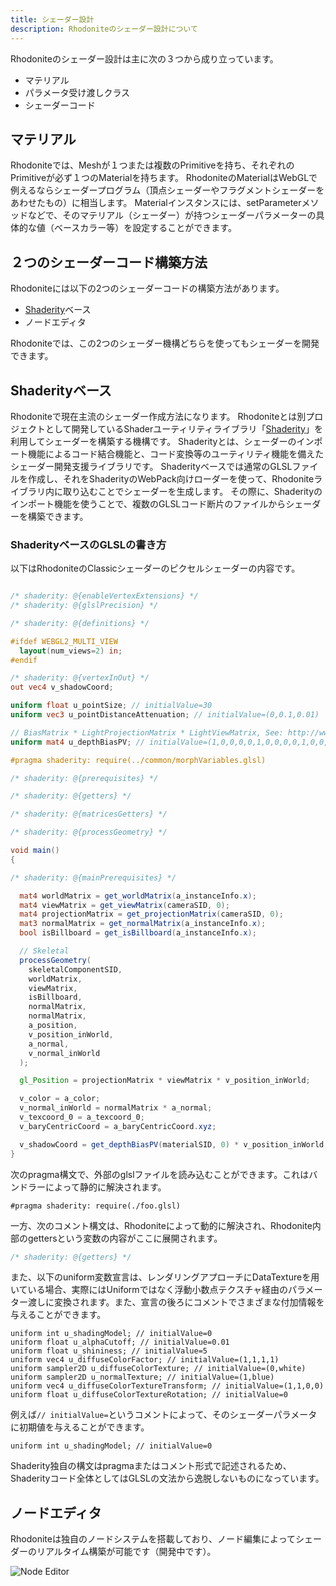 ```yaml
---
title: シェーダー設計
description: Rhodoniteのシェーダー設計について
---
```



<DocLayout>

Rhodoniteのシェーダー設計は主に次の３つから成り立っています。

* マテリアル
* パラメータ受け渡しクラス
* シェーダーコード


## マテリアル

Rhodoniteでは、Meshが１つまたは複数のPrimitiveを持ち、それぞれのPrimitiveが必ず１つのMaterialを持ちます。
RhodoniteのMaterialはWebGLで例えるならシェーダープログラム（頂点シェーダーやフラグメントシェーダーをあわせたもの）に相当します。
Materialインスタンスには、setParameterメソッドなどで、そのマテリアル（シェーダー）が持つシェーダーパラメーターの具体的な値（ベースカラー等）を設定することができます。

## ２つのシェーダーコード構築方法

Rhodoniteには以下の2つのシェーダーコードの構築方法があります。

* [Shaderity](https://github.com/actnwit/shaderity)ベース
* ノードエディタ

Rhodoniteでは、この2つのシェーダー機構どちらを使ってもシェーダーを開発できます。

## Shaderityベース

Rhodoniteで現在主流のシェーダー作成方法になります。
Rhodoniteとは別プロジェクトとして開発しているShaderユーティリティライブラリ「[Shaderity](https://github.com/actnwit/shaderity)」を利用してシェーダーを構築する機構です。
Shaderityとは、シェーダーのインポート機能によるコード結合機能と、コード変換等のユーティリティ機能を備えたシェーダー開発支援ライブラリです。
Shaderityベースでは通常のGLSLファイルを作成し、それをShaderityのWebPack向けローダーを使って、Rhodoniteライブラリ内に取り込むことでシェーダーを生成します。
その際に、Shaderityのインポート機能を使うことで、複数のGLSLコード断片のファイルからシェーダーを構築できます。

### ShaderityベースのGLSLの書き方

以下はRhodoniteのClassicシェーダーのピクセルシェーダーの内容です。

```glsl

/* shaderity: @{enableVertexExtensions} */
/* shaderity: @{glslPrecision} */

/* shaderity: @{definitions} */

#ifdef WEBGL2_MULTI_VIEW
  layout(num_views=2) in;
#endif

/* shaderity: @{vertexInOut} */
out vec4 v_shadowCoord;

uniform float u_pointSize; // initialValue=30
uniform vec3 u_pointDistanceAttenuation; // initialValue=(0,0.1,0.01)

// BiasMatrix * LightProjectionMatrix * LightViewMatrix, See: http://www.opengl-tutorial.org/intermediate-tutorials/tutorial-16-shadow-mapping/#basic-shader
uniform mat4 u_depthBiasPV; // initialValue=(1,0,0,0,0,1,0,0,0,0,1,0,0,0,0,1)

#pragma shaderity: require(../common/morphVariables.glsl)

/* shaderity: @{prerequisites} */

/* shaderity: @{getters} */

/* shaderity: @{matricesGetters} */

/* shaderity: @{processGeometry} */

void main()
{

/* shaderity: @{mainPrerequisites} */

  mat4 worldMatrix = get_worldMatrix(a_instanceInfo.x);
  mat4 viewMatrix = get_viewMatrix(cameraSID, 0);
  mat4 projectionMatrix = get_projectionMatrix(cameraSID, 0);
  mat3 normalMatrix = get_normalMatrix(a_instanceInfo.x);
  bool isBillboard = get_isBillboard(a_instanceInfo.x);

  // Skeletal
  processGeometry(
    skeletalComponentSID,
    worldMatrix,
    viewMatrix,
    isBillboard,
    normalMatrix,
    normalMatrix,
    a_position,
    v_position_inWorld,
    a_normal,
    v_normal_inWorld
  );

  gl_Position = projectionMatrix * viewMatrix * v_position_inWorld;

  v_color = a_color;
  v_normal_inWorld = normalMatrix * a_normal;
  v_texcoord_0 = a_texcoord_0;
  v_baryCentricCoord = a_baryCentricCoord.xyz;

  v_shadowCoord = get_depthBiasPV(materialSID, 0) * v_position_inWorld;
}
```

次のpragma構文で、外部のglslファイルを読み込むことができます。これはバンドラーによって静的に解決されます。

```
#pragma shaderity: require(./foo.glsl)
```

一方、次のコメント構文は、Rhodoniteによって動的に解決され、Rhodonite内部のgettersという変数の内容がここに展開されます。

```glsl
/* shaderity: @{getters} */
```

また、以下のuniform変数宣言は、レンダリングアプローチにDataTextureを用いている場合、実際にはUniformではなく浮動小数点テクスチャ経由のパラメーター渡しに変換されます。また、宣言の後ろにコメントでさまざまな付加情報を与えることができます。

```
uniform int u_shadingModel; // initialValue=0
uniform float u_alphaCutoff; // initialValue=0.01
uniform float u_shininess; // initialValue=5
uniform vec4 u_diffuseColorFactor; // initialValue=(1,1,1,1)
uniform sampler2D u_diffuseColorTexture; // initialValue=(0,white)
uniform sampler2D u_normalTexture; // initialValue=(1,blue)
uniform vec4 u_diffuseColorTextureTransform; // initialValue=(1,1,0,0)
uniform float u_diffuseColorTextureRotation; // initialValue=0
```

例えば`// initialValue=`というコメントによって、そのシェーダーパラメータに初期値を与えることができます。

```
uniform int u_shadingModel; // initialValue=0
```

Shaderity独自の構文はpragmaまたはコメント形式で記述されるため、Shaderityコード全体としてはGLSLの文法から逸脱しないものになっています。

## ノードエディタ

Rhodoniteは独自のノードシステムを搭載しており、ノード編集によってシェーダーのリアルタイム構築が可能です（開発中です）。

![Node Editor](../../../assets/screenshot_shader_node_editor.jpg)

</DocLayout>
